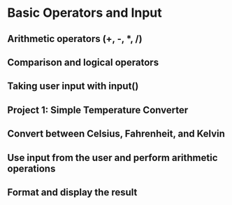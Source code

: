 # Basic Operators and Input

## Arithmetic operators (+, -, *, /)
## Comparison and logical operators
## Taking user input with input()
## Project 1: Simple Temperature Converter
## Convert between Celsius, Fahrenheit, and Kelvin
## Use input from the user and perform arithmetic operations
## Format and display the result
